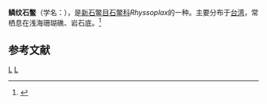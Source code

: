 {{Speciesbox
| taxon = Rhyssoplax komaiana
| binomial_authority = (Is. et Iw. Taki, 1929)
}}
'''鳞纹石鳖'''（学名：''{{lang|la|Rhyssoplax komaiana}}''），是[[新石鳖目|新石鳖目]][[石鳖科|石鳖科]]''Rhyssoplax''的一种。主要分布于[[台湾|台湾]]，常栖息在浅海珊瑚礁、岩石底。<ref>{{cite web|url=http://shell.sinica.edu.tw/chinese/shellbase_detail.php?science_no=3068|title=国际贝库：鳞纹石鳖|publisher=台湾贝类资料库|accessdate=2009-08-11}}</ref>

== 参考文献 ==
{{reflist}}
{{taxonbar}}
[[Category:_1929年描述的动物|L]]
[[Category:石鳖科|L]]